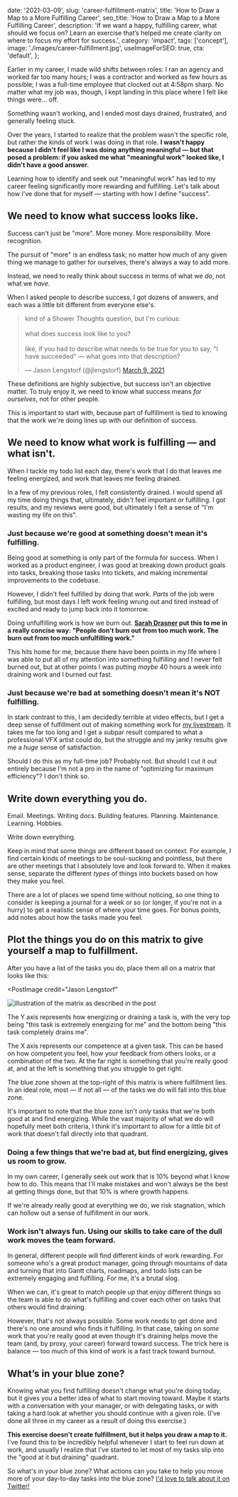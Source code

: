   date: '2021-03-09',
  slug: 'career-fulfillment-matrix',
  title: 'How to Draw a Map to a More Fulfilling Career',
  seo_title: 'How to Draw a Map to a More Fulfilling Career',
  description:
    'If we want a happy, fulfilling career, what should we focus on? Learn an exercise that’s helped me create clarity on where to focus my effort for success.',
  category: 'impact',
  tags: ['concept'],
  image: './images/career-fulfillment.jpg',
  useImageForSEO: true,
  cta: 'default',
};

Earlier in my career, I made wild shifts between roles: I ran an agency and worked far too many hours; I was a contractor and worked as few hours as possible; I was a full-time employee that clocked out at 4:58pm sharp. No matter what my job was, though, I kept landing in this place where I felt like things were... off.

Something wasn't working, and I ended most days drained, frustrated, and generally feeling stuck.

Over the years, I started to realize that the problem wasn't the specific role, but rather the kinds of work I was doing in that role. **I wasn't happy because I didn't feel like I was doing anything meaningful — but that posed a problem: if you asked me what "meaningful work" looked like, I didn't have a good answer.**

Learning how to identify and seek out "meaningful work" has led to my career feeling significantly more rewarding and fulfilling. Let's talk about how I've done that for myself — starting with how I define "success".

## We need to know what success looks like.

Success can't just be "more". More money. More responsibility. More recognition.

The pursuit of "more" is an endless task; no matter how much of any given thing we manage to gather for ourselves, there's always a way to add more.

Instead, we need to really think about success in terms of what we *do*, not what we *have*.

When I asked people to describe success, I got dozens of answers, and each was a little bit different from everyone else's.

<blockquote class="twitter-tweet" data-dnt="true"><p lang="en" dir="ltr">kind of a Shower Thoughts question, but I&#39;m curious:<br/><br/>what does success look like to you?<br/><br/>like, if you had to describe what needs to be true for you to say, &quot;I have succeeded&quot; — what goes into that description?</p>&mdash; Jason Lengstorf (@jlengstorf) <a href="https://twitter.com/jlengstorf/status/1369113349540093955?ref_src=twsrc%5Etfw">March 9, 2021</a></blockquote><script async src="https://platform.twitter.com/widgets.js" charset="utf-8"></script> 

These definitions are highly subjective, but success isn't an objective matter. To truly enjoy it, we need to know what success means *for ourselves*, not for other people.

This is important to start with, because part of fulfillment is tied to knowing that the work we're doing lines up with our definition of success.

## We need to know what work is fulfilling — and what isn't.

When I tackle my todo list each day, there's work that I do that leaves me feeling energized, and work that leaves me feeling drained.

In a few of my previous roles, I felt consistently drained. I would spend all my time doing things that, ultimately, didn't feel important or fulfilling. I got results, and my reviews were good, but ultimately I felt a sense of "I'm wasting my life on this".

### Just because we're good at something doesn't mean it's fulfilling.

Being good at something is only part of the formula for success. When I worked as a product engineer, I was good at breaking down product goals into tasks, breaking those tasks into tickets, and making incremental improvements to the codebase.

However, I didn't feel fulfilled by doing that work. *Parts* of the job were fulfilling, but most days I left work feeling wrung out and tired instead of excited and ready to jump back into it tomorrow.

Doing unfulfilling work is how we burn out. **[Sarah Drasner](https://twitter.com/sarah_edo) put this to me in a really concise way: "People don't burn out from too much work. The burn out from too much unfulfilling work."**

This hits home for me, because there have been points in my life where I was able to put all of my attention into something fulfilling and I never felt burned out, but at other points I was putting *maybe* 40 hours a week into draining work and I burned out fast.

### Just because we're bad at something doesn't mean it's NOT fulfilling.

In stark contrast to this, I am decidedly terrible at video effects, but I get a deep sense of fulfillment out of making something work for [my livestream](https://www.learnwithjason.dev/). It takes me far too long and I get a subpar result compared to what a professional VFX artist could do, but the struggle and my janky results give me a *huge* sense of satisfaction.

Should I do this as my full-time job? Probably not. But should I cut it out entirely because I'm not a pro in the name of "optimizing for maximum efficiency"? I don't think so.

## Write down everything you do.

Email. Meetings. Writing docs. Building features. Planning. Maintenance. Learning. Hobbies.

Write down everything.

Keep in mind that some things are different based on context. For example, I find certain kinds of meetings to be soul-sucking and pointless, but there are other meetings that I absolutely love and look forward to. When it makes sense, separate the different *types* of things into buckets based on how they make you feel.

<PostAside>

There are a lot of places we spend time without noticing, so one thing to consider is keeping a journal for a week or so (or longer, if you're not in a hurry) to get a realistic sense of where your time goes. For bonus points, add notes about how the tasks made you feel.

</PostAside>

## Plot the things you do on this matrix to give yourself a map to fulfillment.

After you have a list of the tasks you do, place them all on a matrix that looks like this:

<PostImage
  credit="Jason Lengstorf"
>

  ![illustration of the matrix as described in the post](images/job-fulfillment-matrix.jpg)

</PostImage>

The Y axis represents how energizing or draining a task is, with the very top being "this task is extremely energizing for me" and the bottom being "this task completely drains me".

The X axis represents our competence at a given task. This can be based on how competent you feel, how your feedback from others looks, or a combination of the two. At the far right is something that you're really good at, and at the left is something that you struggle to get right.

The blue zone shown at the top-right of this matrix is where fulfillment lies. In an ideal role, most — if not all — of the tasks we do will fall into this blue zone.

It's important to note that the blue zone isn't *only* tasks that we're both good at and find energizing. While the vast majority of what we do will hopefully meet both criteria, I think it's important to allow for a little bit of work that doesn't fall directly into that quadrant.

### Doing a few things that we're bad at, but find energizing, gives us room to grow.

In my own career, I generally seek out work that is 10% beyond what I know how to do. This means that I'll make mistakes and won't always be the best at getting things done, but that 10% is where growth happens.

If we're already really good at everything we do, we risk stagnation, which can hollow out a sense of fulfillment in our work.

### Work isn't always fun. Using our skills to take care of the dull work moves the team forward.

In general, different people will find different kinds of work rewarding. For someone who's a great product manager, going through mountains of data and turning that into Gantt charts, roadmaps, and todo lists can be extremely engaging and fulfilling. For me, it's a brutal slog.

When we can, it's great to match people up that enjoy different things so the team is able to do what's fulfilling and cover each other on tasks that others would find draining.

However, that's not always possible. Some work needs to get done and there's no one around who finds it fulfilling. In that case, taking on *some* work that you're really good at even though it's draining helps move the team (and, by proxy, your career) forward toward success. The trick here is balance — too much of this kind of work is a fast track toward burnout.

## What’s in your blue zone?

Knowing what you find fulfilling doesn't change what you're doing today, but it gives you a better idea of what to start moving toward. Maybe it starts with a conversation with your manager, or with delegating tasks, or with taking a hard look at whether you should continue with a given role. (I've done all three in my career as a result of doing this exercise.)

**This exercise doesn't create fulfillment, but it helps you draw a map to it.** I've found this to be incredibly helpful whenever I start to feel run down at work, and usually I realize that I've started to let most of my tasks slip into the "good at it but draining" quadrant.

So what's in your blue zone? What actions can you take to help you move more of your day-to-day tasks into the blue zone? [I'd love to talk about it on Twitter!](https://twitter.com/compose/tweet?text=How%20to%20draw%20a%20map%20to%20a%20fulfilling%20career%20by%20@jlengstorf&url=https://www.jason.af/career-fulfillment-matrix/)
